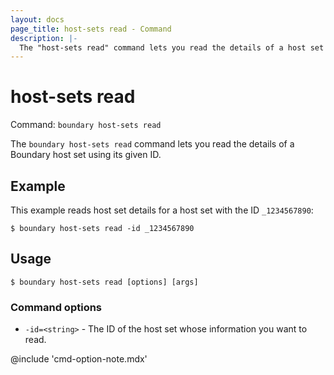 ```yaml
---
layout: docs
page_title: host-sets read - Command
description: |-
  The "host-sets read" command lets you read the details of a host set resource using its given ID.
---
```


# host-sets read

Command: `boundary host-sets read`

The `boundary host-sets read` command lets you read the details of a Boundary host set using its given ID.

## Example

This example reads host set details for a host set with the ID `_1234567890`:

```shell-session
$ boundary host-sets read -id _1234567890
```

## Usage

<CodeBlockConfig hideClipboard>

```shell-session
$ boundary host-sets read [options] [args]
```

</CodeBlockConfig>

### Command options

- `-id=<string>` - The ID of the host set whose information you want to read.

@include 'cmd-option-note.mdx'
